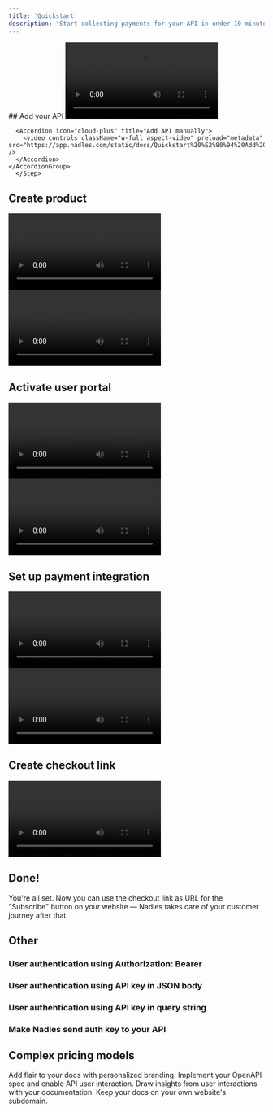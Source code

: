 ```yaml
---
title: 'Quickstart'
description: 'Start collecting payments for your API in under 10 minutes.'
---
```

<Steps>
  <Step>
## Add your API
    <AccordionGroup>
      <Accordion icon="file-arrow-up" title="Import OpenAPI specification">
        <video controls className="w-full aspect-video" preload="metadata" src="https://app.nadles.com/static/docs/Quickstart%20%E2%80%94%20Import%20OpenAPI%20file.mp4" />
      </Accordion>
    
      <Accordion icon="cloud-plus" title="Add API manually">
        <video controls className="w-full aspect-video" preload="metadata" src="https://app.nadles.com/static/docs/Quickstart%20%E2%80%94%20Add%20API.mp4" />
      </Accordion>
    </AccordionGroup>
      </Step>
      
## Create product

<AccordionGroup>
  <Accordion icon="cart-flatbed-boxes" title="Using product template">
    <video controls className="w-full aspect-video" preload="metadata" src="https://app.nadles.com/static/docs/Quickstart%20%E2%80%94%20Create%20product%20from%20template.mp4" />
  </Accordion>

  <Accordion icon="computer-mouse-scrollwheel" title="Configure product manually">
    <video controls className="w-full aspect-video" preload="metadata" src="https://app.nadles.com/static/docs/Quickstart%20%E2%80%94%20Configure%20product%20manually.mp4" />
  </Accordion>
</AccordionGroup>

## Activate user portal

<AccordionGroup>
  <Accordion icon="id-badge" title="Activate user portal">
    <video controls className="w-full aspect-video" preload="metadata" src="https://app.nadles.com/static/docs/Quickstart%20%E2%80%94%20Activate%20user%20portal.mp4" />
  </Accordion>

  <Accordion icon="palette" title="Styling user portal">
    <video controls className="w-full aspect-video" preload="metadata" src="https://app.nadles.com/static/docs/Quickstart%20%E2%80%94%20Styling%20user%20portal.mp4" />
  </Accordion>
</AccordionGroup>

## Set up payment integration

<AccordionGroup>
  <Accordion icon="stripe" title="Stripe">
    <video controls className="w-full aspect-video" preload="metadata" src="https://app.nadles.com/static/docs/Quickstart%20%E2%80%94%20Stripe.mp4" />
  </Accordion>

  <Accordion icon="money-bill-1-wave" title="Paddle">
    <video controls className="w-full aspect-video" preload="metadata" src="https://app.nadles.com/static/docs/Quickstart%20%E2%80%94%20Paddle.mp4" />
  </Accordion>
</AccordionGroup>

## Create checkout link

<AccordionGroup>
  <Accordion icon="link" title="Video">
    <video controls className="w-full aspect-video" preload="metadata" src="https://app.nadles.com/static/docs/Quickstart%20%E2%80%94%20Create%20checkout%20link.mp4" />
  </Accordion>
</AccordionGroup>

## Done!

You're all set. Now you can use the checkout link as URL for the "Subscribe" button on your website — Nadles takes care of your customer journey after that.

</Steps>

## Other

### User authentication using Authorization: Bearer

### User authentication using API key in JSON body

### User authentication using API key in query string

### Make Nadles send auth key to your API

## Complex pricing models

<CardGroup>
  <Card title="Style Your Docs" icon="paintbrush" href="/settings/global">
    Add flair to your docs with personalized branding.
  </Card>

  <Card title="Add API Endpoints" icon="square-code" href="/api-playground/configuration">
    Implement your OpenAPI spec and enable API user interaction.
  </Card>

  <Card title="Integrate Analytics" icon="chart-mixed" href="/analytics/supported-integrations">
    Draw insights from user interactions with your documentation.
  </Card>

  <Card title="Host on a Custom Domain" icon="browser" href="/settings/custom-domain/subdomain">
    Keep your docs on your own website's subdomain.
  </Card>
</CardGroup>